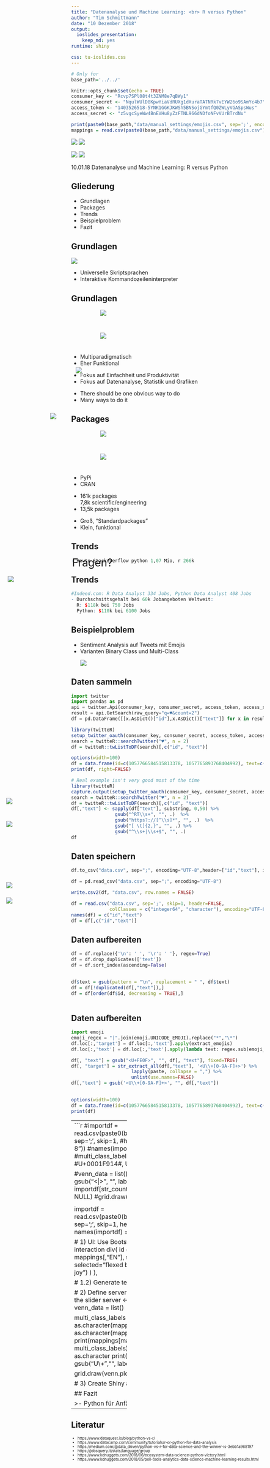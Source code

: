 ```yaml
---
title: "Datenanalyse und Machine Learning: <br> R versus Python"
author: "Tim Schmittmann"
date: "10 Dezember 2018"
output: 
  ioslides_presentation: 
    keep_md: yes
runtime: shiny

css: tu-ioslides.css
---
```

```r
# Only for 
base_path='../../'

```

```r
knitr::opts_chunk$set(echo = TRUE)
consumer_key <- "Rcvp7SPl08t4t3ZNM8e7qBWy1"
consumer_secret <- "NqulWUlD8KpwYiaVdRUXg1dXuraTATNRk7vEYW26o9SAmYc4b7"
access_token <- "1403526518-5YNK1GGKJKWSh5BNSojGYmtfQ0ZWLyVGASpsWus"
access_secret <- "z5vgcSyeWw4BnEVHu8yZzFTNL966dNDfoNFvVUrBTrdNu"
```

```r
print(paste0(base_path,"data/manual_settings/emojis.csv", sep=';', encoding="UTF-8"))
mappings = read.csv(paste0(base_path,"data/manual_settings/emojis.csv"), sep=';', encoding="UTF-8")
```

<div class="title-logos">
  <span class="top-logo tud-logo">![](img/logo_weiss.svg)</span>
  <span class="top-logo dd-concept-logo">![](img/logo_dresden_concept.svg)</span>
</div>

<div class="content-logos">
  <span class="top-logo tud-logo">![](img/logo_blau.svg)</span>
  <span class="top-logo dd-concept-logo">![](img/DDC-03.png)</span>
</div>

<footer>
  <span class="date">10.01.18</span>
  <span class="title">Datenanalyse und Machine Learning: R versus Python</span>
  <span class="slide-nr">&nbsp;</span>
</footer>

## Gliederung

- Grundlagen
- Packages
- Trends
- Beispielproblem
- Fazit

## Grundlagen

![](img/timeline.png)

- Universelle Skriptsprachen
- Interaktive Kommandozeileninterpreter

## Grundlagen

<div class="flex-columns">
  <div class="dynamic-image" style="width:48%; height: 40px; padding-left:15%;margin-bottom:20px">![](img/1024px-Python-logo.png)</div>
  <div class="dynamic-image" style="width:48%;  height:40px; padding-left:15%">![](img/Rlogo.png)</div>
</div>
<ul class="flex-columns">
  <li>Multiparadigmatisch</li>
  <li>Eher Funktional</li>
</ul>
<span class="build">
<ul class="flex-columns to-build">
  <li>Fokus auf Einfachheit und Produktivität</li>
  <li>Fokus auf Datenanalyse, Statistik und Grafiken</li>
</ul>
</span>
<span class="build">
<ul class="flex-columns to-build">
  <li>There should be one obvious way to do</li>
  <li>Many ways to do it</li>
</ul>
</span>

## Packages

<div class="flex-columns">
<div class="dynamic-image" style="width:48%; height: 40px; padding-left:15%;margin-bottom:20px">![](img/1024px-Python-logo.png)</div>
  <div class="dynamic-image" style="width:48%;  height:40px; padding-left:15%">![](img/Rlogo.png)</div>
</div>
<ul class="flex-columns">
  <li>PyPi</li>
  <li>CRAN</li>
</ul>
<span class="build">
<ul class="flex-columns to-build">
  <li>161k packages<br>
  7,8k scientific/engineering </li>
  <li>13,5k packages</li>
</ul>
</span>
<span class="build">
<ul class="flex-columns to-build">
  <li>Groß, "Standardpackages"</li>
  <li>Klein, funktional</li>
</ul>
</span>

## Trends
<div class="dynamic-image" style="position: absolute;left: 18%;
    top: 28%;
    height: 50vh;">
![](img/stackoverflow.jpg)

</div>


```r
- Heute Stackoverflow python 1,07 Mio, r 266k
```

## Trends

<div class="dynamic-image" style="position: absolute;left: 25%;top: 25%;">
![](img/top-analytics-data-science-machine-learning-software-2018-3yrs-539.jpg)


</div>
```r
#Indeed.com: R Data Analyst 334 Jobs, Python Data Analyst 408 Jobs
- Durchschnittsgehalt bei 60k Jobangeboten Weltweit:
  R: $118k bei 750 Jobs 
  Python: $110k bei 6100 Jobs
```

## Beispielproblem

- Sentiment Analysis auf Tweets mit Emojis
- Varianten Binary Class und Multi-Class
<div style="width: 100%" class="dynamic-image-width">
![](img/problem.png)
</div>

## Daten sammeln
<div class="dynamic-image" style="width:10%;height: 30px;position:absolute;left: 6.5%;top: 39%;">![](img/1024px-Python-logo.png)</div>
<div class="dynamic-image" style="width: 20%;height: 30px;position:absolute;left: 6%;top: 60%;">![](img/Rlogo.png)</div>

<div>
```python
import twitter
import pandas as pd
api = twitter.Api(consumer_key, consumer_secret, access_token, access_secret)
result = api.GetSearch(raw_query="q=♥&count=2")
df = pd.DataFrame([[x.AsDict()["id"],x.AsDict()["text"]] for x in result])
```
</div>

<div>
```r
library(twitteR)
setup_twitter_oauth(consumer_key, consumer_secret, access_token, access_secret)
search = twitteR::searchTwitter("♥", n = 2)
df = twitteR::twListToDF(search)[,c("id", "text")]
```
</div>
<div>
```r
options(width=100)
df = data.frame(id=c(1057766584515813378, 1057765893768404992), text=c("Wenn das Herz liebt ♥✌", "☺ Gute Nacht Köln♥♥"))
print(df, right=FALSE)
```
</div>
```r
# Real example isn't very good most of the time
library(twitteR)
capture.output(setup_twitter_oauth(consumer_key, consumer_secret, access_token, access_secret), file='NUL')
search = twitteR::searchTwitter("♥", n = 2)
df = twitteR::twListToDF(search)[,c("id", "text")]
df[,"text"] <- sapply(df["text"], substring, 0,50) %>%
                gsub("^RT\\s+", "", .)  %>%
                gsub("https?://[^\\s]*", "", .)  %>%
                gsub("[ \t]{2,}", "", .) %>%
                gsub("^\\s+|\\s+$", "", .)
df
```

## Daten speichern

<div class="dynamic-image" style="width:10%;height: 30px;position:absolute;left: 6.5%;top: 39%;">![](img/1024px-Python-logo.png)</div>
<div class="dynamic-image" style="width: 20%;height: 30px;position:absolute;left: 6%;top: 55%;">![](img/Rlogo.png)</div>
<div>
```python
df.to_csv("data.csv", sep=";", encoding="UTF-8",header=["id","text"], index=False)

df = pd.read_csv("data.csv", sep=";", encoding="UTF-8")
```
</div>

<div>
```r
write.csv2(df, "data.csv", row.names = FALSE)

df = read.csv("data.csv", sep=';', skip=1, header=FALSE, 
              colClasses = c("integer64", "character"), encoding="UTF-8")
names(df) = c("id","text")
df = df[,c("id","text")]

```
</div>

## Daten aufbereiten

<div class="dynamic-image" style="width:10%;height: 30px;position:absolute;left: 6.5%;top: 39%;">![](img/1024px-Python-logo.png)</div>
<div class="dynamic-image" style="width: 20%;height: 30px;position:absolute;left: 6%;top: 53.5%;">![](img/Rlogo.png)</div>
<div>
```python
df = df.replace({'\n': ' ', '\r': ' '}, regex=True)
df = df.drop_duplicates(['text'])
df = df.sort_index(ascending=False)
            
```
</div>

<div>
```r
df$text = gsub(pattern = "\n", replacement = " ", df$text)
df = df[!duplicated(df[,"text"]),]
df = df[order(df$id, decreasing = TRUE),]
    
```
</div>

## Daten aufbereiten

<div class="dynamic-image" style="width:10%;height: 30px;position:absolute;left: 6.5%;top: 39%;">![](img/1024px-Python-logo.png)</div>
<div class="dynamic-image" style="width: 20%;height: 30px;position:absolute;left: 6%;top: 59%;">![](img/Rlogo.png)</div>
<div>
```python
import emoji
emoji_regex = "|".join(emoji.UNICODE_EMOJI).replace("*","\*")
df.loc[:,'target'] = df.loc[:,'text'].apply(extract_emojis)
df.loc[:,'text'] = df.loc[:,'text'].apply(lambda text: regex.sub(emoji_regex,"",text))            
```
</div>

<div>
```r
df[, "text"] = gsub("<U+FE0F>", "", df[, "text"], fixed=TRUE)
df[, "target"] = str_extract_all(df[,"text"], '<U\\+[0-9A-F]+>') %>% 
                      lapply(paste, collapse = ",") %>%
                      unlist(use.names=FALSE) 
df[,"text"] = gsub('<U\\+[0-9A-F]+>', "", df[,"text"])
  
```
</div>
<div>
```r
options(width=100)
df = data.frame(id=c(1057766584515813378, 1057765893768404992), text=c("Wenn das Herz liebt ", "Gute Nacht Köln"), target=c("♥,✌","☺,♥,♥"))
print(df)
```
</div>

--------------------
```r
#importdf = read.csv(paste0(base_path,"data/trainingssets/top_1000_emoji_tweets_03_12_18_6_labels_mapped.csv", sep=';', skip=1, #header=FALSE, colClasses = c("integer64", "character", "character"), encoding="UTF-8"))
#names(importdf) = c("id","text", "target")
#importdf = importdf[,c("id","text", "target")]
#multi_class_labels=c('<U+1F602>','<U+2764>','<U+1F4AA>')
# <U+0001F602>, <U+2764>, #U+0001F914#, U+0001F4AA, #U+0001F644#

#venn_data = list()
#for(label in multi_class_labels) {
#  mapping = mappings[mappings[,'unicode'] ==  gsub("<|>", "", label),'EN'] %>%
#    as.character
#    
#  print(mapping)
#  print(label)
#  venn_data[[mapping]] = importdf[str_count(importdf[,"target"],
#                                          fixed(label)) > 0,"id"]
#}
#venn.plot <- venn.diagram(venn_data, NULL)
#grid.draw(venn.plot)
```

<div style="margin-top: -2em;">
```r
library(shiny)
library(VennDiagram)
library(dplyr)
library(bit64)
library(stringr)

importdf = read.csv(paste0(base_path,"data/trainingssets/top_1000_emoji_tweets_03_12_18_6_labels_mapped.csv"), sep=';', skip=1, header=FALSE, colClasses = c("integer64", "character", "character"), encoding="UTF-8")
names(importdf) = c("id","text", "target")
importdf = importdf[,c("id","text", "target")]

# 1) UI: Use Bootstrap Fluid Layout as UI for the App.  
ui <- fluidPage(
      # 1.1) Use slider from 1 to 50 for user interaction
        div(
          id = "controls",
          inputPanel(
            class="categorySelects",
            selectInput("emoji1", "Emoji 1:", mappings[,"EN"], selected="red heart"),
            selectInput("emoji2", "Emoji 2:", mappings[,"EN"], selected="flexed biceps"),
            selectInput("emoji3", "Emoji 3:", mappings[,"EN"], selected="face with tears of joy")
          )
        ),

      # 1.2) Generate textfield for text output
      plotOutput("emojisSelected")
)

# 2) Define server logic. 
# Input$number contains value of 1.1 
# and is updated whenever the user moves the slider 
server <- function(input, output) {
  # Render text inside 1.2
  output$emojisSelected <- renderPlot({
    venn_data = list()
      
    multi_class_labels = c(
      as.character(mappings[mappings[,"EN"] == input$emoji1, "unicode"]),
      as.character(mappings[mappings[,"EN"] == input$emoji2, "unicode"]),
      as.character(mappings[mappings[,"EN"] == input$emoji3, "unicode"]))
    print(input$emoji1)
    print(mappings[mappings[,"EN"] == input$emoji1, "unicode"])
    print(multi_class_labels)
    for(label in multi_class_labels) {
      mapping = mappings[mappings[,'unicode'] ==  gsub("<|>", "", label),'EN'] %>% as.character
      print(label)
      venn_data[[mapping]] = rownames(importdf[str_count(importdf[,"target"],
                                              gsub("U\\+","", label)) > 0,])
    }
    venn.plot <- venn.diagram(venn_data, filename = NULL)
    
    grid.draw(venn.plot)
    #draw.triple.venn(65, 75, 85, 
    #      35, 15, 25, 5, c("First", "Second", "Third"));
  })
}

# 3) Create Shiny app with UI and server logic
shinyApp(ui = ui, server = server)
```
</div>

## Fazit

>- Python für Anfänger
>- Wenn R, dann richtig
>- Auf die Packages achten

--------------

<div style="position:absolute; left: 24vw;top: 37vh;font-size: 2em;">
Fragen?
</div>

## Literatur

<div style="font-size: 0.7em">
- https://www.dataquest.io/blog/python-vs-r/
- https://www.datacamp.com/community/tutorials/r-or-python-for-data-analysis
- https://medium.com/@data_driven/python-vs-r-for-data-science-and-the-winner-is-3ebb1a968197
- https://jobsquery.it/stats/language/group
- https://www.kdnuggets.com/2018/06/ecosystem-data-science-python-victory.html
- https://www.kdnuggets.com/2018/05/poll-tools-analytics-data-science-machine-learning-results.html
</div>